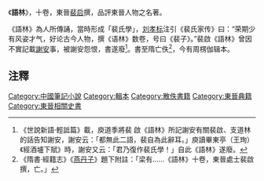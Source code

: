 《'''語林'''》，十卷，東晉[[裴启|裴启]]撰，品評東晉人物之名著。

《語林》為人所傳誦，當時形成「裴氏學」，[[刘孝标|刘孝标]]注引《裴氏家传》曰：“荣期少有风姿才气，好论古今人物，撰《语林》数卷，号曰《裴子》。”裴啟《語林》曾因不實記載[[謝安|謝安]]事，被謝安怨恨，書遂廢<ref>《世說新語·輕詆篇》載，庾道季將裴 啟《語林》所記謝安有關裴啟、支道林的話告知謝安，謝安云：「都無此二語，裴自為此辭耳。」庾讀畢東亭（王珣）《經酒壚下賦》時，謝安又云：「君乃復作裴氏學！」自此《語林》遂廢。</ref>。書至隋亡佚<ref>《隋書·經籍志》《[[燕丹子|燕丹子]]》題下附註：「梁有……《語林》十卷，東晉處士裴啟撰，亡。」</ref>，今有周楞伽辑本。

==注釋==
<div class="references-small">
<references />
</div>

{{wikisource|裴子語林}}

[[Category:中國筆記小說|Category:中國筆記小說]]
[[Category:輯本|Category:輯本]]
[[Category:散佚書籍|Category:散佚書籍]]
[[Category:東晉典籍|Category:東晉典籍]]
[[Category:東晉相關史書|Category:東晉相關史書]]